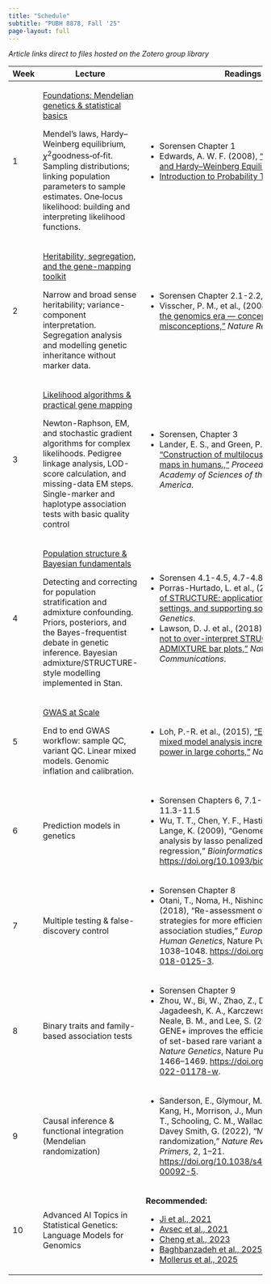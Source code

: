 ```yaml
---
title: "Schedule"
subtitle: "PUBH 8878, Fall '25"
page-layout: full
---
```


*Article links direct to files hosted on the Zotero group library*

+---------+---------------------------------------------------------------------------------------------------------------------------------------------------------------------------------------------------------------------------------------+------------------------------------------------------------------------------------------------------------------------------------------------------------------------------------------------------------------------------------------------------------------------------------------------------------------------------------------+-------------------------------------------------+
| Week    | Lecture                                                                                                                                                                                                                               | Readings                                                                                                                                                                                                                                                                                                                                 | Assignment                                      |
+=========+=======================================================================================================================================================================================================================================+==========================================================================================================================================================================================================================================================================================================================================+=================================================+
| 1       | [Foundations: Mendelian genetics & statistical basics](lectures/lecture-01.qmd)                                                                                                                                                       | -   Sorensen Chapter 1                                                                                                                                                                                                                                                                                                                   | [Problem Set 01](assignments/assignment-01.qmd) |
|         |                                                                                                                                                                                                                                       | -   Edwards, A. W. F. (2008), [“G. H. Hardy (1908) and Hardy–Weinberg Equilibrium,”](https://www.zotero.org/groups/6113424/pubh-8878/items/K7VHXW7X/attachment/CABRB84T/reader) *Genetics*.                                                                                                                                              |                                                 |
|         | Mendel’s laws, Hardy–Weinberg equilibrium, $\chi^2$goodness‑of‑fit. Sampling distributions; linking population parameters to sample estimates. One‑locus likelihood: building and interpreting likelihood functions.                  | -   [Introduction to Probability Theory](http://users.stat.umn.edu/~helwig/notes/ProbabilityTheory.pdf)                                                                                                                                                                                                                                  |                                                 |
+---------+---------------------------------------------------------------------------------------------------------------------------------------------------------------------------------------------------------------------------------------+------------------------------------------------------------------------------------------------------------------------------------------------------------------------------------------------------------------------------------------------------------------------------------------------------------------------------------------+-------------------------------------------------+
| 2       | [Heritability, segregation, and the gene-mapping toolkit](lectures/lecture-02.qmd){target="_blank"}                                                                                                                                   | -   Sorensen Chapter 2.1-2.2, 2.4, 2.8                                                                                                                                                                                                                                                                                                   | [Problem Set 02](assignments/assignment-02.qmd) |
|         |                                                                                                                                                                                                                                       | -   Visscher, P. M., et al., (2008), [“Heritability in the genomics era — concepts and misconceptions,”](https://www.zotero.org/groups/6113424/pubh-8878/items/3WV5AULA/attachment/SKL5CU9C/reader) *Nature Reviews Genetics*.                                                                                                           |                                                 |
|         | Narrow and broad sense heritability; variance-component interpretation. Segregation analysis and modelling genetic inheritance without marker data.                                                                                   |                                                                                                                                                                                                                                                                                                                                          |                                                 |
+---------+---------------------------------------------------------------------------------------------------------------------------------------------------------------------------------------------------------------------------------------+------------------------------------------------------------------------------------------------------------------------------------------------------------------------------------------------------------------------------------------------------------------------------------------------------------------------------------------+-------------------------------------------------+
| 3       | [Likelihood algorithms & practical gene mapping](lectures/lecture-03.qmd){style="target: _blank;"}                                                                                                                                    | -   Sorensen, Chapter 3                                                                                                                                                                                                                                                                                                                  | [Problem Set 03](assignments/assignment-03.qmd) |
|         |                                                                                                                                                                                                                                       | -   Lander, E. S., and Green, P. (1987), [“Construction of multilocus genetic linkage maps in humans.,”](https://www.zotero.org/groups/6113424/pubh-8878/items/TUHQAN7Q/attachment/CC5K3VW6/reader) *Proceedings of the National Academy of Sciences of the United States of America*.                                                   |                                                 |
|         | Newton-Raphson, EM, and stochastic gradient algorithms for complex likelihoods. Pedigree linkage analysis, LOD-score calculation, and missing-data EM steps. Single-marker and haplotype association tests with basic quality control |                                                                                                                                                                                                                                                                                                                                          |                                                 |
+---------+---------------------------------------------------------------------------------------------------------------------------------------------------------------------------------------------------------------------------------------+------------------------------------------------------------------------------------------------------------------------------------------------------------------------------------------------------------------------------------------------------------------------------------------------------------------------------------------+-------------------------------------------------+
| 4       | [Population structure & Bayesian fundamentals](lectures/lecture-04.qmd){style="target: _blank;"}                                                                                                                                      | -   Sorensen 4.1-4.5, 4.7-4.8, 5.1                                                                                                                                                                                                                                                                                                       | [Problem Set 04](assignments/assignment-04.qmd) |
|         |                                                                                                                                                                                                                                       | -   Porras-Hurtado, L. et al., (2013), [“An overview of STRUCTURE: applications, parameter settings, and supporting software,”](https://doi.org/10.3389/fgene.2013.00098) *Frontiers in Genetics*.                                                                                                                                       |                                                 |
|         | Detecting and correcting for population stratification and admixture confounding. Priors, posteriors, and the Bayes-frequentist debate in genetic inference. Bayesian admixture/STRUCTURE-style modelling implemented in Stan.        | -   Lawson, D. J. et al., (2018), [“A tutorial on how not to over-interpret STRUCTURE and ADMIXTURE bar plots,”](https://doi.org/10.1038/s41467-018-05257-7) *Nature Communications*.                                                                                                                                                    |                                                 |
+---------+---------------------------------------------------------------------------------------------------------------------------------------------------------------------------------------------------------------------------------------+------------------------------------------------------------------------------------------------------------------------------------------------------------------------------------------------------------------------------------------------------------------------------------------------------------------------------------------+-------------------------------------------------+
| 5       | [GWAS at Scale](lectures/lecture-05.qmd)                                                                                                                                                                                              | -   Loh, P.-R. et al., (2015), [“Efficient Bayesian mixed model analysis increases association power in large cohorts,”](https://doi.org/10.1038/ng.3190) *Nature Genetics*.                                                                                                                                                             |                                                 |
|         |                                                                                                                                                                                                                                       |                                                                                                                                                                                                                                                                                                                                          |                                                 |
|         | End to end GWAS workflow: sample QC, variant QC. Linear mixed models. Genomic inflation and calibration.                                                                                                                              |                                                                                                                                                                                                                                                                                                                                          |                                                 |
+---------+---------------------------------------------------------------------------------------------------------------------------------------------------------------------------------------------------------------------------------------+------------------------------------------------------------------------------------------------------------------------------------------------------------------------------------------------------------------------------------------------------------------------------------------------------------------------------------------+-------------------------------------------------+
| 6       | Prediction models in genetics                                                                                                                                                                                                         | -   Sorensen Chapters 6, 7.1-7.2, 10.1, 10.5, 11.3-11.5                                                                                                                                                                                                                                                                                  |                                                 |
|         |                                                                                                                                                                                                                                       | -   Wu, T. T., Chen, Y. F., Hastie, T., Sobel, E., and Lange, K. (2009), “Genome-wide association analysis by lasso penalized logistic regression,” *Bioinformatics*, 25, 714–721. <https://doi.org/10.1093/bioinformatics/btp041>.                                                                                                      |                                                 |
+---------+---------------------------------------------------------------------------------------------------------------------------------------------------------------------------------------------------------------------------------------+------------------------------------------------------------------------------------------------------------------------------------------------------------------------------------------------------------------------------------------------------------------------------------------------------------------------------------------+-------------------------------------------------+
| 7       | Multiple testing & false-discovery control                                                                                                                                                                                            | -   Sorensen Chapter 8                                                                                                                                                                                                                                                                                                                   |                                                 |
|         |                                                                                                                                                                                                                                       | -   Otani, T., Noma, H., Nishino, J., and Matsui, S. (2018), “Re-assessment of multiple testing strategies for more efficient genome-wide association studies,” *European Journal of Human Genetics*, Nature Publishing Group, 26, 1038–1048. <https://doi.org/10.1038/s41431-018-0125-3>.                                               |                                                 |
+---------+---------------------------------------------------------------------------------------------------------------------------------------------------------------------------------------------------------------------------------------+------------------------------------------------------------------------------------------------------------------------------------------------------------------------------------------------------------------------------------------------------------------------------------------------------------------------------------------+-------------------------------------------------+
| 8       | Binary traits and family-based association tests                                                                                                                                                                                      | -   Sorensen Chapter 9                                                                                                                                                                                                                                                                                                                   |                                                 |
|         |                                                                                                                                                                                                                                       | -   Zhou, W., Bi, W., Zhao, Z., Dey, K. K., Jagadeesh, K. A., Karczewski, K. J., Daly, M. J., Neale, B. M., and Lee, S. (2022), “SAIGE-GENE+ improves the efficiency and accuracy of set-based rare variant association tests,” *Nature Genetics*, Nature Publishing Group, 54, 1466–1469. <https://doi.org/10.1038/s41588-022-01178-w>. |                                                 |
+---------+---------------------------------------------------------------------------------------------------------------------------------------------------------------------------------------------------------------------------------------+------------------------------------------------------------------------------------------------------------------------------------------------------------------------------------------------------------------------------------------------------------------------------------------------------------------------------------------+-------------------------------------------------+
| 9       | Causal inference & functional integration (Mendelian randomization)                                                                                                                                                                   | -   Sanderson, E., Glymour, M. M., Holmes, M. V., Kang, H., Morrison, J., Munafò, M. R., Palmer, T., Schooling, C. M., Wallace, C., Zhao, Q., and Davey Smith, G. (2022), “Mendelian randomization,” *Nature Reviews Methods Primers*, 2, 1–21. <https://doi.org/10.1038/s43586-021-00092-5>.                                            |                                                 |
+---------+---------------------------------------------------------------------------------------------------------------------------------------------------------------------------------------------------------------------------------------+------------------------------------------------------------------------------------------------------------------------------------------------------------------------------------------------------------------------------------------------------------------------------------------------------------------------------------------+-------------------------------------------------+
| 10      | Advanced AI Topics in Statistical Genetics: Language Models for Genomics                                                                                                                                                              | **Recommended:**                                                                                                                                                                                                                                                                                                                         |                                                 |
|         |                                                                                                                                                                                                                                       |                                                                                                                                                                                                                                                                                                                                          |                                                 |
|         |                                                                                                                                                                                                                                       | -   [Ji et al., 2021](https://academic.oup.com/bioinformatics/article/37/15/2112/6128680)                                                                                                                                                                                                                                                |                                                 |
|         |                                                                                                                                                                                                                                       | -   [Avsec et al., 2021](https://www.nature.com/articles/s41592-021-01252-x)                                                                                                                                                                                                                                                             |                                                 |
|         |                                                                                                                                                                                                                                       | -   [Cheng et al., 2023](https://www.science.org/doi/10.1126/science.adg7492)                                                                                                                                                                                                                                                            |                                                 |
|         |                                                                                                                                                                                                                                       | -   [Baghbanzadeh et al., 2025](https://www.biorxiv.org/content/10.1101/2025.03.12.642848v1)                                                                                                                                                                                                                                             |                                                 |
|         |                                                                                                                                                                                                                                       | -   [Mollerus et al., 2025](https://www.biorxiv.org/content/10.1101/2025.07.08.663767v1)                                                                                                                                                                                                                                                 |                                                 |
+---------+---------------------------------------------------------------------------------------------------------------------------------------------------------------------------------------------------------------------------------------+------------------------------------------------------------------------------------------------------------------------------------------------------------------------------------------------------------------------------------------------------------------------------------------------------------------------------------------+-------------------------------------------------+